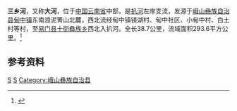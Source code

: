 {{Infobox River
  | river_name      = 三乡河
  | image_name      =
  | image_size      = 
  | caption         = 
  | origin          = [[云南省|云南省]][[峨山彝族自治县|峨山彝族自治县]][[甸中镇|甸中镇]]浪泥箐山北麓
  | mouth           = 云南省[[易门县|易门县]][[十街彝族乡|十街彝族乡]]西北[[扒河|扒河]]
  | basin_countries = {{PRC}}
  | length          = 38.7 公里
  | elevation       = 
  | mouth_elevation =
  | discharge       = 
  | watershed       = 293.6 平方公里
}}
'''三乡河'''，又称'''大河'''，位于[[中国|中国]][[云南省|云南省]]中部，是[[扒河|扒河]]左岸支流，发源于[[峨山彝族自治县|峨山彝族自治县]][[甸中镇|甸中镇]]东南浪泥箐山北麓，西北流经甸中镇镜湖村、甸中社区、小甸中村、白土村等村，至[[易门县|易门县]][[十街彝族乡|十街彝族乡]]西北入扒河。全长38.7公里，流域面积293.6平方公里。<ref name="中国河湖大典">{{cite book zh |author=《[[中国河湖大典|中国河湖大典]]》编纂委员会 |title=《中国河湖大典·珠江卷》 |format=M |edition=1 |location=北京 |publisher=中国水利水电出版社 |date=2013年1月 |pages=413页 |id= ISBN 978-7-5170-0561-2}}</ref>
==参考资料==
{{reflist}}
[[Category:红河水系|S]]
[[Category:玉溪河流|S]]
[[Category:峨山彝族自治县|Category:峨山彝族自治县]]